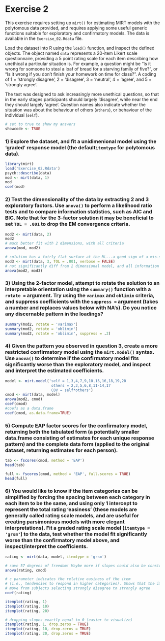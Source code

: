 Exercise 2
========================================================

This exercise requires setting up `mirt()` for estimating MIRT models with the polytomous data 
provided, and requires applying some useful generic functions suitable for exploratory and 
confirmatory models. The data is available in the `Exercise_02.Rdata` file. 

Load the dataset into R using the `load()` function, and inspect the defined objects.
The object named `data` represents a 20-item Likert scale questionnaire, providing a 5 point rating
scale for each item describing how unethical a particular situation is. 
For example, a question might be "Is it wrong for someone 
to steal a loaf of bread for a starving family of five?", or "Is it wrong if you don't finish your 
homework on time for class?". A coding of 1 = 'strongly disagree', 2 = 'disagree',
3 = 'neutral', 4 = 'agree', and 5 = 'strongly agree'. 

The test was designed to ask increasingly more
unethical questions, so that in the early stages participants should largely 'disagree', while near the
end they should largely 'agree'. Question names also indicate whether the situation was about the 
behaviour of others (`others`), or behaviour of the individual (`self`).

```r
# set to true to show my answers
showcode <- TRUE
```

### 1) Explore the dataset, and fit a unidimenional model using the 'graded' response model (the default`itemtype` for polytomous data).

```r
library(mirt)
load('Exercise_02.Rdata')
psych::describe(data)
mod <- mirt(data, 1)
mod
coef(mod)
```

### 2) Test the dimensionality of the data by extracting 2 and 3 exploratory factors. Use `anova()` to perform a likelihood ratio tests and to compare information statistics, such as AIC and BIC. Note that for the 3-factor solution it may be beneficial to set `TOL = .001` to drop the EM convergence criteria.

```r
mod2 <- mirt(data, 2)
mod2
# much better fit with 2 dimensions, with all criteria
anova(mod, mod2)

# solution has a fairly flat surface at the ML...a good sign of a mis-specified model
mod3 <- mirt(data, 3, TOL = .001, verbose = FALSE)
# not significantly diff from 2 dimensional model, and all information stats suggest 2 dims
anova(mod2, mod3)
```

### 3) Using the 2-factor model, attempt to rotate the solution to an interpretable orientation using the `summary()` function with a `rotate = ` argument. Try using the `varimax` and `oblimin` criteria, and suppress coefficients with the `suppress = ` argument (takes a number and replaces values below with NA's). Do you notice any discernable pattern in the loadings?

```r
summary(mod2, rotate = 'varimax')
summary(mod2, rotate = 'oblimin')
summary(mod2, rotate = 'oblimin', suppress = .2)
```

### 4) Given the pattern you observed in question 3, create a more restricted confirmatory model using the `mirt.model()` syntax. Use `anova()` to determine if the confirmatory model fits significantly worse than the exploratory model, and inspect and interpret the estimated coefficients.

```r
model <- mirt.model('self = 1,3,4,7,9,10,15,16,18,19,20
                     others = 2,3,5,6,8,11-14,17
                     COV = self*others')
cmod <- mirt(data, model)
anova(mod2, cmod)
coef(cmod)
#coefs as a data.frame
coef(cmod, as.data.frame=TRUE)
```

### 5) Compute EAP factor scores for the confirmatory model, returning both the tabulated form (a potentially  smaller data.frame consisting of estimates for each unique response pattern) and the complete data form (applied to the original dataset, returning estimates for each person).

```r
tab <- fscores(cmod, method = 'EAP')
head(tab)

full <- fscores(cmod, method = 'EAP', full.scores = TRUE)
head(full)
```

### 6) You would like to know if the item categories can be simplified by forcing the spacing between each category in each item to be the same, and using only 1 intercept to represent the total rating 'easiness' (these models are generally called rating scale models, and are useful for creating parsimonious models with more elegant interpretations). Fit a graded rating scale model (`itemtype = 'grsm'`) to the data, test whether the model fit significantly worse than the confirmatory model above, and inspect/interpret the coefficients. 

```r
rating <- mirt(data, model, itemtype = 'grsm')

# save 57 degrees of freedom! Maybe more if slopes could also be constrained to be equal...
anova(rating, cmod)

# c parameter indicates the relative easiness of the item 
# (i.e., tendencies to respond in higher categories). Shows that the items systematically 
# move from subjects selecting strongly disagree to strongly agree
coef(rating)

itemplot(rating, 1)
itemplot(rating, 10)
itemplot(rating, 20)

# dropping slopes exactly equal to 0 (easier to visualize)
itemplot(rating, 1, drop.zeros = TRUE)
itemplot(rating, 10, drop.zeros = TRUE)
itemplot(rating, 20, drop.zeros = TRUE)
```
